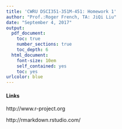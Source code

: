 ```yaml
---
title: 'CWRU DSCI351-351M-451: Homework 1'
author: "Prof.:Roger French, TA: JiQi Liu"
date: "September 4, 2017"
output:
  pdf_document:
    toc: true
    number_sections: true
    toc_depth: 6
  html_document:
    font-size: 10em
    self_contained: yes
    toc: yes
urlcolor: blue
---
```


<!--
# Script Name: 1808cwru-dsci351-351M-451-NAME.Rmd
# Purpose: This is a blank Rmd file to start a new open science data analysis from
# Authors: Roger H. French
# License: Creative Commons Attribution-ShareAlike 4.0 International License.
##########
# Latest Changelog Entires:
# v0.00.01 - 1808cwru-dsci-NAMEIT.RMD - Roger French started this blank Rmd
##########

# Rmd code goes below the comment marker!
-->


\setcounter{section}{1}
\setcounter{subsection}{1}
\setcounter{subsubsection}{0}



#### Links
 
http://www.r-project.org 

http://rmarkdown.rstudio.com/  

<!--
# Keep a complete change log history at bottom of file.
# Complete Change Log History
# v0.00.00 - 1405-07 - Nick Wheeler made the blank script
##########
R Presentations are slides that work well. 

Here are standard YAML Headers for Rmarkdown/Markdown/PanDoc
  1. Beamer slides and PDF Report, html
  2. html and PDF report as full long pages
  3. ioSlides slides and PDF report. ioSlides is buggy, not well supported, but looks nice. 

---
title: "Test Presentation"
author: Nick Wheeler
date: January 19, 2015
output:
  html_document:
    toc: true
    font-size: 10em
    self_contained: true
  ioslides_presentation:
    toc: true
    self_contained: true
    smaller: true
  beamer_presentation:
    toc: true
  pdf_document:
    toc: true
---

-->